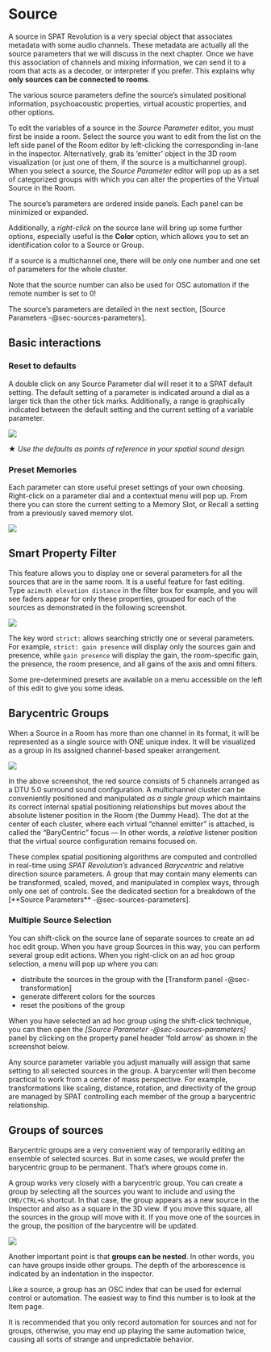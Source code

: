 # Source {#sec-sources}

<!-- The next row transforms the inputs into virtual objects according to their configuration. This is what needs to happen so that a virtual source appears in a virtual room. If you try to connect an input directly into a room, SPAT will always put a source module in between.

The Source modules are where you set a descriptive name of each virtual object. It's a good idea to do that, as things can get busy inside the rooms. You can also adjust the overall gain of a Source here no matter how many channels it might have. The Source modules are also important for parameter automation using the _SPAT Send_ plug-in, and also in the case of external OSC control.

![](https://flux-shared.s3.amazonaws.com/doc_images/SpatR/Setup/IndexExplain.png)

External software needs to know how to identify virtual objects, and that will be done using an index number rather than a name. This index number refers to one of these source modules, numbered from left to right which in turn, becomes a virtual sound emitting object in the _Virtual Room_. When working in a Channel Based Room outputting to a _n.1 surround_ speaker arrangement, each source will additionally acquire an individual _LFE Send_. This dial will be available in the Source Parameters inside the Virtual Room editor, and also mirrored here as a fader directly in the Source modules. _LFE Send_ controls how much of this source's signal is mixed into the LFE channel at the output.

:::{.callout-note}
When using a BlackTrax positional tracking system a Tracking index can be assigned to a virtual source directly from the Source module.

## Source Parameters
 -->

A source in SPAT Revolution is a very special object that associates metadata with some audio channels. These metadata are actually all the source parameters that we will discuss in the next chapter. Once we have this association of channels and mixing information, we can send it to a room that acts as a decoder, or interpreter if you prefer. This explains why **only sources can be connected to rooms**.

The various source parameters define the source's simulated positional information, psychoacoustic properties, virtual acoustic properties, and other options.

To edit the variables of a source in the _Source Parameter_ editor, you must first be inside a room. Select the source you want to edit from the list on the left side panel of the Room editor by left-clicking the corresponding in-lane in the inspector. Alternatively, grab its 'emitter' object in the 3D room visualization (or just one of them, if the source is a multichannel group). When you select a source, the _Source Parameter_ editor will pop up as a set of categorized groups with which you can alter the properties of the Virtual Source in the Room.

The source's parameters are ordered inside panels. Each panel can be minimized or expanded.

Additionally, a _right-click_ on the source lane will bring up some further options, especially useful is the **Color** option, which allows you to set an identification color to a Source or Group.

:::{.callout-note}
If a source is a multichannel one, there will be only one number and one set of parameters for the whole cluster.
:::

:::{.callout-warning}
Note that the source number can also be used for OSC automation if the remote number is set to 0!
:::

The source's parameters are detailed in the next section, [Source Parameters -@sec-sources-parameters].


## Basic interactions

### Reset to defaults

A double click on any Source Parameter dial will reset it to a SPAT default setting. The default setting of a parameter is indicated around a dial as a larger tick than the other tick marks. Additionally, a range is graphically indicated between the default setting and the current setting of a variable parameter.

![](https://flux-shared.s3.amazonaws.com/doc_images/SpatR/Room/SourcesInspector.png)

:::{.callout-note}
★ _Use the defaults as points of reference in your spatial sound design._
:::

### Preset Memories

Each parameter can store useful preset settings of your own choosing. Right-click on a parameter dial and a contextual menu will pop up. From there you can store the current setting to a Memory Slot, or Recall a setting from a previously saved memory slot.

![](https://flux-shared.s3.amazonaws.com/doc_images/SpatR/Generic/ParameterPreset.png)

## Smart Property Filter

This feature allows you to display one or several parameters for all the sources that are in the same room. It is a useful feature for fast editing. Type ```azimuth elevation distance``` in the filter box for example, and you will see faders appear for only these properties, grouped for each of the sources as demonstrated in the following screenshot.

![](https://flux-shared.s3.amazonaws.com/doc_images/SpatR/Room/SourcesPanelSearch.png)

The key word ```strict:``` allows searching strictly one or several parameters. For example, ```strict: gain presence``` will display only the sources gain and presence, while ```gain presence``` will display the gain, the room-specific gain, the presence, the room presence, and all gains of the axis and omni filters.

Some pre-determined presets are available on a menu accessible on the left of this edit to give you some ideas.

## Barycentric Groups

When a Source in a Room has more than one channel in its format, it will be represented as a single source with ONE unique index.
It will be visualized as a group in its assigned channel-based speaker arrangement.

![](https://flux-shared.s3.amazonaws.com/doc_images/SpatR/Room/3DViewNoSpeakers.png)

In the above screenshot, the red source consists of 5 channels arranged as a DTU 5.0 surround sound configuration.
A multichannel cluster can be conveniently positioned and manipulated _as a single group_ which maintains its correct internal spatial positioning relationships but moves about the absolute listener position in the Room (the Dummy Head).
The dot at the center of each cluster, where each virtual “channel emitter” is attached, is called the “BaryCentric” focus — In other words, a _relative_ listener position that the virtual source configuration remains focused on.


These complex spatial positioning algorithms are computed and controlled in real-time using _SPAT Revolution’s_ advanced _Barycentric_ and relative direction source parameters.
A group that may contain many elements can be transformed, scaled, moved, and manipulated in complex ways, through only one set of controls.
See the dedicated section for a breakdown of the [**Source Parameters** -@sec-sources-parameters].

### Multiple Source Selection

You can shift-click on the source lane of separate sources to create an ad hoc edit group. When you have group Sources in this way, you can perform several group edit actions. When you right-click on an ad hoc group selection, a menu will pop up where you can:

- distribute the sources in the group with the [Transform panel -@sec-transformation]
- generate different colors for the sources
- reset the positions of the group

When you have selected an ad hoc group using the shift-click technique, you can then open the _[Source Parameter -@sec-sources-parameters]_ panel by clicking on the property panel header 'fold arrow' as shown in the screenshot below.

<!-- ![](https://flux-shared.s3.amazonaws.com/doc_images/SpatR/Setup/ActionsMultiselection.png) -->

<!-- TODO: update the image and the text -->

Any source parameter variable you adjust manually will assign that same setting to all selected sources in the group. A barycenter will then become practical to work from a center of mass perspective. For example, transformations like scaling, distance, rotation, and directivity of the group are managed by SPAT controlling each member of the group a barycentric relationship.

## Groups of sources

Barycentric groups are a very convenient way of temporarily editing an ensemble of selected sources. But in some cases, we would prefer the barycentric group to be permanent. That's where groups come in.

A group works very closely with a barycentric group. You can create a group by selecting all the sources you want to include and using the `CMD/CTRL+G` shortcut. In that case, the group appears as a new source in the Inspector and also as a square in the 3D view. If you move this square, all the sources in the group will move with it. If you move one of the sources in the group, the position of the barycentre will be updated.

![](https://flux-shared.s3.amazonaws.com/doc_images/SpatR/Room/3DViewGroups.png)

Another important point is that **groups can be nested**. In other words, you can have groups inside other groups. The depth of the arborescence is indicated by an indentation in the inspector.

Like a source, a group has an OSC index that can be used for external control or automation. The easiest way to find this number is to look at the Item page.

:::{.callout-warning}
It is recommended that you only record automation for sources and not for groups, otherwise, you may end up playing the same automation twice, causing all sorts of strange and unpredictable behavior.
:::